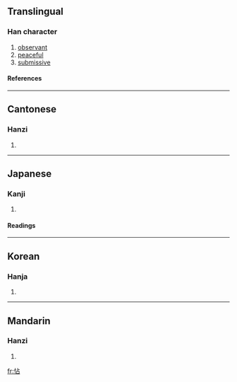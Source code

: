 ==Translingual==
===Han character===
{{Han char|rn=61|rad=心|as=05|sn=8|four=9106<sub>0</sub>|canj=心卜口 (PYR)}}
# [[observant]]
# [[peaceful]]
# [[submissive]]
====References====
{{Han ref|kx=0380.190|dkj=10451|dj=0708.190|hdz=42284.110|uh=6017|ud=24599|bh=CCA3|bd=52387}}
----
==Cantonese==
===Hanzi===
{{yue-hanzi|jyut=|y=tip3}}
# {{defn|Cantonese}}
----
==Japanese==
===Kanji===
{{ja-kanji|grade=|rs=心05}}
# {{defn|Japanese}} 
====Readings====
{{ja-readings|on=[[ちょう]] (chō), [[てん]] (ten), [[せん]] (sen)|kun=[[おだやか]] (odayaka), [[したがう]] (shitagau)}}
----
==Korean==
===Hanja===
{{ko-hanja|hangeul=첩|eumhun=|rv=cheop|mr=ch'ŏp|y=chep}}
# {{defn|Korean}}
----
==Mandarin==
===Hanzi===
{{cmn-hanzi|pin=[[tiē]] ([[tie1]])|wg=t'ieh<sup>1</sup>}}
# {{defn|Mandarin}}

[[fr:怗]]